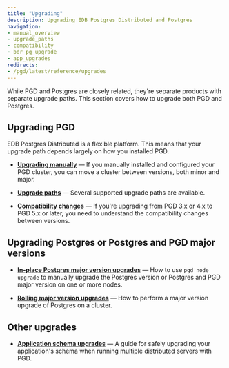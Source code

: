 ```yaml
---
title: "Upgrading"
description: Upgrading EDB Postgres Distributed and Postgres
navigation:
- manual_overview
- upgrade_paths
- compatibility
- bdr_pg_upgrade
- app_upgrades
redirects:
- /pgd/latest/reference/upgrades
---
```


While PGD and Postgres are closely related, they're separate products with separate upgrade paths. This section covers how to upgrade both PGD and Postgres.

## Upgrading PGD

EDB Postgres Distributed is a flexible platform. This means that your upgrade path depends largely on how you installed PGD.

-   **[Upgrading manually](manual_overview)** — If you manually installed and configured your PGD cluster, you can move a cluster between versions, both minor and major.

-   **[Upgrade paths](upgrade_paths)** — Several supported upgrade paths are available.

-   **[Compatibility changes](compatibility)** — If you're upgrading from PGD 3.x or 4.x to PGD 5.x or later, you need to understand the compatibility changes between versions.

## Upgrading Postgres or Postgres and PGD major versions

-   **[In-place Postgres major version upgrades](/pgd/latest/reference/cli/command_ref/node/upgrade/)** — How to use `pgd node upgrade` to manually upgrade the Postgres version or Postgres and PGD major version on one or more nodes.

-   **[Rolling major version upgrades](upgrading_major_rolling)** — How to perform a major version upgrade of Postgres on a cluster.

## Other upgrades

-   **[Application schema upgrades](app_upgrades)** — A guide for safely upgrading your application's schema when running multiple distributed servers with PGD.
